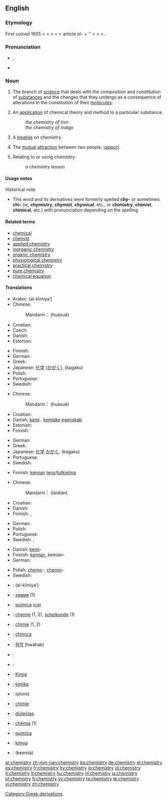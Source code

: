 {{wikipedia}}
==English==

===Etymology===
First coined 1605 < {{term|chemist}} < {{term|chymist}} < {{L.}} {{term|alchimista|lang=la}} < {{Ar.}} {{term|الكيمياء|lang=ar|sc=Arab|tr=al-kīmiya’}} < article ''al-'' + {{AGr.}} ''{{term|χυμεία||art of alloying metals|tr=khumeia|lang=grc|sc=polytonic}} < {{term|χύμα||fluid|tr=khuma|lang=grc|sc=polytonic}} < {{term|χυμός||juice|tr=khumos|lang=grc|sc=polytonic}} < {{term|χέω||I pour|tr=kheō|lang=grc|sc=polytonic}}.

===Pronunciation===
* {{IPA|/ˈkɛm.ɪ.stri/}}, {{SAMPA|/"kEm.I.stri/}}
* {{audio|en-us-chemistry.ogg|Audio (US)}}

===Noun===
{{en-noun|chemistr|ies|-}}

# {{uncountable}} The branch of [[science]] that deals with the composition and constitution of [[substance]]s and the changes that they undergo as a consequence of alterations in the constitution of their [[molecule]]s.
# An [[application]] of chemical theory and method to a particular substance.
#: ''the chemistry of iron''
#: ''the chemistry of indigo''
# A [[treatise]] on chemistry.
# {{context|informal}} The [[mutual]] [[attraction]] between two people; [[rapport]].
# {{context|modifier}} Relating to or using chemistry.
#: ''a chemistry lesson''

====Usage notes====
;Historical note
* This word and its derivatives were formerly spelled '''chy-''' or sometimes '''chi-''' (''ie'', '''chymistry''', '''chymist''', '''chymical''', etc., or '''chimistry''', '''chimist''', '''chimical''', etc.) with pronunciation depending on the spelling.

====Related terms====
* [[chemical]]
* [[chemist]]
* [[applied chemistry]]
* [[inorganic chemistry]]
* [[organic chemistry]]
* [[physiological chemistry]]
* [[practical chemistry]]
* [[pure chemistry]]
* [[chemical equation]]

====Translations====
{{trans-top|branch of science}}
* Arabic: {{Arab|[[الكيمياء]]}} (al-kīmiya’) {{f}}
* Chinese:
*: Mandarin：{{zh-ts|化學|化学}} (huàxué)
* Croatian: {{t+|hr|kemija|f}}
* Czech: {{t+|cs|chemie|f}}
* Danish: {{t-|da|kemi|c}}
* Estonian: {{t|et|keemia}}
{{trans-mid}}
* Finnish: {{t+|fi|kemia}}
* German: {{t+|de|Chemie|f}}
* Greek: {{t+|el|χημεία|f|tr=chimeía|sc=Grek}}
* Japanese: [[化学]] ([[かがく]]), (kagaku)
* Polish: {{t+|pl|chemia|f}}
* Portuguese: {{t+|pt|química|f}}
* Swedish: {{t+|sv|kemi|c}}
{{trans-bottom}}

{{trans-top|application of chemical theory and method to a particular substance}}
* Chinese:
*: Mandarin：{{zh-ts|化學|化学}} (huàxué)
* Croatian: {{t+|hr|kemija|f}}
* Danish: [[kemi]] {{c}}, [[kemiske]] [[egenskab]] {{c}}
* Estonian: {{t|et|keemia}}
* Finnish: {{t+|fi|kemia}}
{{trans-mid}}
* German: {{t+|de|Chemie|f}}
* Greek: {{t+|el|χημεία|f|tr=chimeía|sc=Grek}}
* Japanese: [[化学]] [[かがく]], (kagaku)
* Portuguese: {{t+|pt|química|f}}
* Swedish: {{t+|sv|kemi|c}}
{{trans-bottom}}

{{trans-top|treatise on chemistry}}
* Finnish: [[kemia|kemian]] [[teos]]/[[tutkielma]]
{{trans-mid}}
{{trans-bottom}}

{{trans-top|mutual attraction between two people}}
* Chinese:
*: Mandarin：{{zh-ts|[[來電]]|[[来电]]}} (láidiàn)
* Croatian: {{t+|hr|kemija|f}}
* Danish: {{t-|da|kemi|c}}
* Finnish: {{t-|fi|vetovoima}}, {{t+|fi|kemia}}
{{trans-mid}}
* German: {{t+|de|Chemie|f}}
* Polish: {{t+|pl|chemia|f}}
* Portuguese: {{t+|pt|química|f}}
* Swedish: {{t+|sv|kemi|c}}, {{t|sv|personkemi|c}}
{{trans-bottom}}

{{trans-top|as modifier: relating to or using chemistry}}
* Danish: [[kemi]]-
* Finnish: [[kemia|kemian]], kemian-
* German: {{t+|de|Chemie|f}}
{{trans-mid}}
* Polish: [[chemo]]-, [[chemio]]-
* Swedish: {{t|sv|kemi-|c}}
{{trans-bottom}}

{{checktrans-top}}
* {{ttbc|Arabic}}: {{Arab|[[الكيمياء]]}} (al-kīmiya’) {{f}}
* {{ttbc|Bulgarian}}: [[химия]] {{f}} (1)
* {{ttbc|Catalan}}: [[química]] {{f}} [[:ca:química|(ca)]]
* {{ttbc|Dutch}}: [[chemie]] {{f}} (1, 2), [[scheikunde]] {{f}} (1)
* {{ttbc|French}}: [[chimie]] {{f}} (1, 2)
* {{ttbc|Italian}}: [[chimica]] {{f}}
* {{ttbc|Korean}}: [[화학]] (hwahak)
* {{ttbc|Kurdish}}: {{KUchar|[[کیمیا]]}}
* {{ttbc|Norwegian}}: {{t-|no|kjemi|m}}
* {{ttbc|Malay}}: [[Kimia]]
* {{ttbc|Maltese}}: [[kimika]]
{{checktrans-mid}}
* {{ttbc|Persian}}: {{fa-Arab|[[شیمی]]}} (shimi)
* {{ttbc|Romanian}}: [[chimie]] {{f}}
* {{ttbc|Scottish Gaelic}}: [[dùileòlas]] {{m}}
* {{ttbc|Slovak}}: [[chémia]] {{f}} (1)
* {{ttbc|Spanish}}: [[química]] {{f}}
* {{ttbc|Turkish}}: [[kimya]]
* {{ttbc|Urdu}}: {{ur-Arab|[[کیمیا]]}} (keemia) {{m}}
{{checktrans-bottom}}

[[Category:Greek derivations]]

[[ar:chemistry]]
[[zh-min-nan:chemistry]]
[[bs:chemistry]]
[[de:chemistry]]
[[el:chemistry]]
[[es:chemistry]]
[[fr:chemistry]]
[[hy:chemistry]]
[[io:chemistry]]
[[id:chemistry]]
[[it:chemistry]]
[[lt:chemistry]]
[[hu:chemistry]]
[[nl:chemistry]]
[[ja:chemistry]]
[[pl:chemistry]]
[[fi:chemistry]]
[[sv:chemistry]]
[[ta:chemistry]]
[[te:chemistry]]
[[vi:chemistry]]
[[zh:chemistry]]